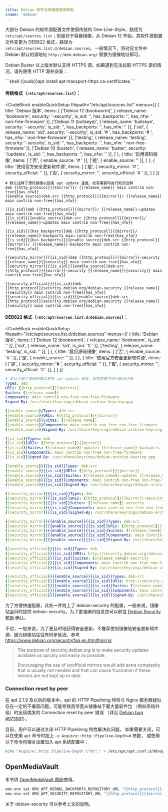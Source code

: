 ```yaml
---
title: Debian 软件仓库镜像使用帮助
cname: 'debian'
---
```


大部分 Debian 的软件源配置文件使用传统的 One-Line-Style，路径为 `/etc/apt/sources.list`；但是对于容器镜像，从 Debian 12 开始，其软件源配置文件变更为 DEB822 格式，路径为 `/etc/apt/sources.list.d/debian.sources`。一般情况下，将对应文件中 Debian 默认的源地址 `http://deb.debian.org/` 替换为镜像地址即可。

Debian Buster 以上版本默认支持 HTTPS 源。如果遇到无法拉取 HTTPS 源的情况，请先使用 HTTP 源并安装：

<CodeBlock>
```shell
{{sudo}}apt install apt-transport-https ca-certificates
```
</CodeBlock>

#### 传统格式（`/etc/apt/sources.list`）：

<CodeBlock
  enableQuickSetup
  filepath="/etc/apt/sources.list"
  menus={[
    {
      title: 'Debian 版本',
      items: [
        ['Debian 12 (bookworm)', { release_name: 'bookworm', security: '-security', is_sid: '', has_backports: '', has_nfw: ' non-free-firmware' }],
        ['Debian 11 (bullseye)', { release_name: 'bullseye', security: '-security', is_sid: '', has_backports: '', has_nfw: '' }],
        ['sid', { release_name: 'sid', security: '-security', is_sid: '# ', has_backports: '# ', has_nfw: ' non-free-firmware' }],
        ['testing', { release_name: 'testing', security: '-security', is_sid: '', has_backports: '', has_nfw: ' non-free-firmware' }],
        ['Debian 10 (buster)', { release_name: 'buster', security: '/updates', is_sid: '', has_backports: '', has_nfw: '' }],
      ]
    },
    {
      title: '启用源码镜像',
      items: [
        ['否', { enable_source: '# ' }],
        ['是', { enable_source: '' }],
      ]
    },
    {
      title: '使用官方安全更新软件源',
      items: [
        ['是', { security_mirror: '# ', security_official: '' }],
        ['否', { security_mirror: '', security_official: '# ' }],
      ]
    }
  ]}
>

```properties
# 默认注释了源码镜像以提高 apt update 速度，如有需要可自行取消注释
deb {{http_protocol}}{{mirror}}/ {{release_name}} main contrib non-free{{has_nfw}}
{{enable_source}}deb-src {{http_protocol}}{{mirror}}/ {{release_name}} main contrib non-free{{has_nfw}}

{{is_sid}}deb {{http_protocol}}{{mirror}}/ {{release_name}}-updates main contrib non-free{{has_nfw}}
{{is_sid}}{{enable_source}}deb-src {{http_protocol}}{{mirror}}/ {{release_name}}-updates main contrib non-free{{has_nfw}}

{{is_sid}}{{has_backports}}deb {{http_protocol}}{{mirror}}/ {{release_name}}-backports main contrib non-free{{has_nfw}}
{{is_sid}}{{has_backports}}{{enable_source}}deb-src {{http_protocol}}{{mirror}}/ {{release_name}}-backports main contrib non-free{{has_nfw}}

{{security_mirror}}{{is_sid}}deb {{http_protocol}}{{mirror}}-security {{release_name}}{{security}} main contrib non-free{{has_nfw}}
{{security_mirror}}{{is_sid}}{{enable_source}}deb-src {{http_protocol}}{{mirror}}-security {{release_name}}{{security}} main contrib non-free{{has_nfw}}

{{security_official}}{{is_sid}}deb {{http_protocol}}security.debian.org/debian-security {{release_name}}{{security}} main contrib non-free{{has_nfw}}
{{security_official}}{{is_sid}}{{enable_source}}deb-src {{http_protocol}}security.debian.org/debian-security {{release_name}}{{security}} main contrib non-free{{has_nfw}}
```

</CodeBlock>

#### DEB822 格式（`/etc/apt/sources.list.d/debian.sources`）：

<CodeBlock
  enableQuickSetup
  filepath="/etc/apt/sources.list.d/debian.sources"
  menus={[
    {
      title: 'Debian 版本',
      items: [
        ['Debian 12 (bookworm)', { release_name: 'bookworm', is_sid: '' }],
        ['sid', { release_name: 'sid', is_sid: '# ' }],
        ['testing', { release_name: 'testing',  is_sid: '' }],
      ]
    },
    {
      title: '启用源码镜像',
      items: [
        ['否', { enable_source: '# ' }],
        ['是', { enable_source: '' }],
      ]
    },
    {
      title: '使用官方安全更新软件源',
      items: [
        ['是', { security_mirror: '# ', security_official: '' }],
        ['否', { security_mirror: '', security_official: '# ' }],
      ]
    }
  ]}
>

```yaml
# 默认注释了源码镜像以提高 apt update 速度，如有需要可自行取消注释
Types: deb
URIs: {{http_protocol}}{{mirror}}
Suites: {{release_name}}
Components: main contrib non-free non-free-firmware
Signed-By: /usr/share/keyrings/debian-archive-keyring.gpg

{{enable_source}}Types: deb-src
{{enable_source}}URIs: {{http_protocol}}{{mirror}}
{{enable_source}}Suites: {{release_name}}
{{enable_source}}Components: main contrib non-free non-free-firmware
{{enable_source}}Signed-By: /usr/share/keyrings/debian-archive-keyring.gpg

{{is_sid}}Types: deb
{{is_sid}}URIs: {{http_protocol}}{{mirror}}
{{is_sid}}Suites: {{release_name}}-updates {{release_name}}-backports
{{is_sid}}Components: main contrib non-free non-free-firmware
{{is_sid}}Signed-By: /usr/share/keyrings/debian-archive-keyring.gpg

{{enable_source}}{{is_sid}}Types: deb-src
{{enable_source}}{{is_sid}}URIs: {{http_protocol}}{{mirror}}
{{enable_source}}{{is_sid}}Suites: {{release_name}}-updates {{release_name}}-backports
{{enable_source}}{{is_sid}}Components: main contrib non-free non-free-firmware
{{enable_source}}{{is_sid}}Signed-By: /usr/share/keyrings/debian-archive-keyring.gpg

{{security_mirror}}{{is_sid}}Types: deb
{{security_mirror}}{{is_sid}}URIs: {{http_protocol}}{{mirror}}-security
{{security_mirror}}{{is_sid}}Suites: {{release_name}}-security
{{security_mirror}}{{is_sid}}Components: main contrib non-free non-free-firmware
{{security_mirror}}{{is_sid}}Signed-By: /usr/share/keyrings/debian-archive-keyring.gpg

{{security_mirror}}{{enable_source}}{{is_sid}}Types: deb-src
{{security_mirror}}{{enable_source}}{{is_sid}}URIs: {{http_protocol}}{{mirror}}-security
{{security_mirror}}{{enable_source}}{{is_sid}}Suites: {{release_name}}-security
{{security_mirror}}{{enable_source}}{{is_sid}}Components: main contrib non-free non-free-firmware
{{security_mirror}}{{enable_source}}{{is_sid}}Signed-By: /usr/share/keyrings/debian-archive-keyring.gpg

{{security_official}}{{is_sid}}Types: deb
{{security_official}}{{is_sid}}URIs: http://security.debian.org/debian-security
{{security_official}}{{is_sid}}Suites: {{release_name}}-security
{{security_official}}{{is_sid}}Components: main contrib non-free non-free-firmware
{{security_official}}{{is_sid}}Signed-By: /usr/share/keyrings/debian-archive-keyring.gpg

{{security_official}}{{enable_source}}{{is_sid}}Types: deb-src
{{security_official}}{{enable_source}}{{is_sid}}URIs: http://security.debian.org/debian-security
{{security_official}}{{enable_source}}{{is_sid}}Suites: {{release_name}}-security
{{security_official}}{{enable_source}}{{is_sid}}Components: main contrib non-free non-free-firmware
{{security_official}}{{enable_source}}{{is_sid}}Signed-By: /usr/share/keyrings/debian-archive-keyring.gpg
```

</CodeBlock>

为了方便快速配置，此处一并附上了 debian-security 的配置，一般来说，镜像站会同时提供 debian-security，为了更准确的信息您可以前往 [Debian Security 帮助](/debian-security/) 确认。

不过，一般来说，为了更及时地获得安全更新，不推荐使用镜像站安全更新软件源，因为镜像站往往有同步延迟。参考 https://www.debian.org/security/faq.en.html#mirror

> The purpose of security.debian.org is to make security updates available as quickly and easily as possible.
>
> Encouraging the use of unofficial mirrors would add extra complexity that is usually not needed and that can cause frustration if these mirrors are not kept up to date.

### Connection reset by peer

在 apt 2.1.9 及以后的版本中，apt 的 HTTP Pipelining 特性与 Nginx 服务器疑似存在一定的不兼容问题，可能导致高带宽从镜像站下载大量软件包
（例如系统升级）时出现偶发的 Connection reset by peer 错误
（详见 [Debian bug #973581](https://bugs.debian.org/cgi-bin/bugreport.cgi?bug=973581)）。

目前，用户可以通过关闭 HTTP Pipelining 特性解决此问题。
如果需要关闭，可以在使用 `apt` 命令时加上 `-o Acquire::http::Pipeline-Depth=0` 参数，
或使用以下命令将相关设置加入 apt 系统配置中：

```bash
echo "Acquire::http::Pipeline-Depth \"0\";" > /etc/apt/apt.conf.d/99nopipelining
```

## OpenMediaVault

本节供 [OpenMediaVault 帮助](/OpenMediaVault/)使用。

<CodeBlock>

```bash
omv-env set OMV_APT_KERNEL_BACKPORTS_REPOSITORY_URL "{{http_protocol}}{{mirror}}"
omv-env set OMV_APT_SECURITY_REPOSITORY_URL "{{http_protocol}}{{mirror}}-security"
```

</CodeBlock>

关于 debian-security 可以参考上文的说明。
